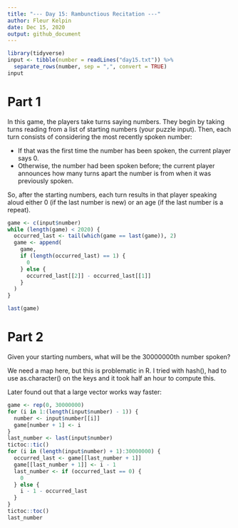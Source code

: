 ```yaml
---
title: "--- Day 15: Rambunctious Recitation ---"
author: Fleur Kelpin
date: Dec 15, 2020
output: github_document
---
```


```r
library(tidyverse)
input <- tibble(number = readLines("day15.txt")) %>%
  separate_rows(number, sep = ",", convert = TRUE)
input
```
# Part 1

In this game, the players take turns saying numbers. They begin by taking turns reading from a list of starting numbers (your puzzle input). Then, each turn consists of considering the most recently spoken number:

*    If that was the first time the number has been spoken, the current player says 0.
*    Otherwise, the number had been spoken before; the current player announces how many turns apart the number is from when it was previously spoken.

So, after the starting numbers, each turn results in that player speaking aloud either 0 (if the last number is new) or an age (if the last number is a repeat).

```r
game <- c(input$number)
while (length(game) < 2020) {
  occurred_last <- tail(which(game == last(game)), 2)
  game <- append(
    game,
    if (length(occurred_last) == 1) {
      0
    } else {
      occurred_last[[2]] - occurred_last[[1]]
    }
  )
}

last(game)
```
# Part 2
Given your starting numbers, what will be the 30000000th number spoken?

We need a map here, but this is problematic in R.
I tried with hash(), had to use as.character() on the keys and it took half an
hour to compute this. 

Later found out that a large vector works way faster:
```r
game <- rep(0, 30000000)
for (i in 1:(length(input$number) - 1)) {
  number <- input$number[[i]]
  game[number + 1] <- i
}
last_number <- last(input$number)
tictoc::tic()
for (i in (length(input$number) + 1):30000000) {
  occurred_last <- game[[last_number + 1]]
  game[[last_number + 1]] <- i - 1
  last_number <- if (occurred_last == 0) {
    0
  } else {
    i - 1 - occurred_last
  }
}
tictoc::toc()
last_number
```
